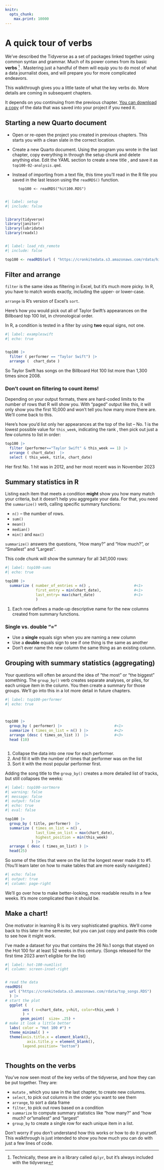 ```yaml
---
knitr: 
  opts_chunk: 
    max.print: 10000
---
```


# A quick tour of verbs {#r-verbs}

We've described the Tidyverse as a set of packages linked together using common syntax and grammar. Much of its power comes from its basic **verbs** ^[Technically, these are in a library called `dplyr`, but it's always included with the tidyverse] . Mastering just a handful of them will equip you to do most of what a data journalist does, and will prepare you for more complicated endeavors.

This walkthrough gives you a little taste of what the key verbs do. More details are coming in subsequent chapters.

It depends on you continuing from the previous chapter. [You can download a copy](https://cronkitedata.s3.amazonaws.com/rdata/hit100.RDS) of the data that was saved into your project if you need it. 

## Starting a new Quarto document

::: callout-dothis
-   Open or re-open the project you created in previous chapters. This starts you with a clean slate in the correct location.

-   Create a new Quarto document. Using the program you wrote in the last chapter, copy everything in through the setup chunk and delete anything else. Edit the YAML section to create a new title , and save it as `top100-02-analysis.qmd`.

-   Instead of importing from a text file, this time you'll read in the R file you saved in the last lesson using the `readRDS()` function.

::: inline-code
          top100 <- readRDS("hit100.RDS")
          
:::

:::

```r
#| label: setup
#| include: false


library(tidyverse)
library(janitor)
library(lubridate)
library(readxl)



```

```r
#| label: load_rds_remote 
#| include: false

top100 <- readRDS(url ( "https://cronkitedata.s3.amazonaws.com/rdata/hit100.RDS"))


```

## Filter and arrange

`filter` is the same idea as filtering in Excel, but it's much more picky. In R, you have to match words exactly, including the upper- or lower-case.

`arrange` is R's version of Excel's `sort`.

Here's how you would pick out all of Taylor Swift's appearances on the Billboard top 100 list, in chronological order.

::: callout-caution
In R, a condition is tested in a filter by using **two** equal signs, not one.
:::

```r
#| label: exampleswift
#| echo: true


top100 |>
  filter ( performer == "Taylor Swift") |> 
  arrange (  chart_date )   

```

So Taylor Swift has songs on the Billboard Hot 100 list more than 1,300 times since 2008. 

::: callout-important
### Don't count on filtering to count items!
Depending on your output formats, there are hard-coded limits to the number of rows that R will show you. With "paged" output like this, it will only show you the first 10,000 and won't tell you how many more there are. We'll come back to this.
::: 

Here's how you'd list only her appearances at the top of the list -- No. 1 is the lowest possible value for `this_week`, indicating the rank , then pick out just a few columns to list in order:

::: column-page-inset-right
```r

top100 |>
  filter (performer=="Taylor Swift" & this_week == 1) |>
  arrange ( chart_date)  |>
  select ( this_week, title, chart_date)

```
:::

Her first No. 1 hit was in 2012, and her most recent was in  November 2023

## Summary statistics in R

Listing each item that meets a condition **might** show you how many match your criteria, but it doesn't help you aggregate your data. For that, you need the `summarize()` verb, calling specific summary functions:  

-   `n()` -- the number of rows.
-   `sum()`
-   `mean()` 
-   `median()`
-   `min()` and `max()`

`summarize()` answers the questions, "How many?" and "How much?", or "Smallest" and "Largest".

This code chunk will show the summary for all 341,000 rows:

```r
#| label: top100-sums
#| echo: true

top100 |>
  summarize ( number_of_entries = n() ,                    #<1>
              first_entry = min(chart_date),               #<1>
              last_entry= max(chart_date)                  #<1>
              )


```

1. Each row defines a made-up descriptive name for the new columns created from summary functions. 


::: callout-note
### Single vs. double "="

-   Use a **single** equals sign when you are naming a new column
-   Use a **double** equals sign to see if one thing is the same as another
-   Don't ever name the new column the same thing as an existing column.
:::


## Grouping with summary statistics (aggregating)

Your questions will often be around the idea of "the most" or "the biggest" something. The `group_by()` verb creates separate analyses, or piles, for each unique item in the column. You then create a summary for those groups.  We'll go into this in a lot more detail in future chapters. 


```r
#| label: top100-performer
#| echo: true



top100 |>                                         
  group_by ( performer) |>                        #<1>
  summarize ( times_on_list = n() ) |>            #<2>
  arrange (desc ( times_on_list ))  |>            #<3>
  head (10)



```
1. Collapse the data into one row for each performer.
2. And fill it with the number of times that performer was on the list
3. Sort it with the most popular performer first.


Adding the song title to the `group_by()` creates a more detailed list of tracks, but still collapses the weeks: 

```r
#| label: top100-sortmore
#| warning: false
#| message: false
#| output: false
#| echo: true
#| eval: false

top100 |>
  group_by ( title, performer)  |>
  summarize ( times_on_list = n() , 
              last_time_on_list = max(chart_date),
              highest_position = min(this_week)
            ) |>
  arrange ( desc ( times_on_list) ) |>
  head(25) 


```



::: {.content-visible when-format="html"}

<!-- Ugh I keep forgetting. This prints out the result of the top100-sortmore chunk, so make sure to leave it here! -->

So some of the titles that were on the list the longest never made it to #1. (You'll learn later on how to make tables that are more easily navigated.)

```r
#| echo: false
#| output: true
#| column: page-right


```

::: 

We'll go over how to make better-looking, more readable results in a few weeks. It's more complicated than it should be.


## Make a chart!

One motivator in learning R is its very sophisticated graphics. We'll come back to this later in the semester, but you can just copy and paste this code to see how it might work. 

I've made a dataset for you that contains the 26 No.1 songs that stayed on the Hot 100 for at least 52 weeks in this century. (Songs released for the first time 2023 aren't eligible for the list) 

```r
#| label: hot-100-num1list
#| column: screen-inset-right


# read the data
readRDS( 
  url ("https://cronkitedata.s3.amazonaws.com/rdata/top_songs.RDS")
  ) |> 
# start the plot
  ggplot ( 
        aes ( x=chart_date, y=hit, color=this_week ) 
        ) +
       geom_point(  size= .25) +
# make it look a little better
  labs( color = "Hot 100 #") +
  theme_minimal( ) +
  theme(axis.title.x = element_blank(),
          axis.title.y = element_blank(), 
        legend.position= "bottom") 



```

## Thoughts on the verbs

You've now seen most of the key verbs of the tidyverse, and how they can be put together. They are:

-   `mutate` , which you saw in the last chapter, to create new columns. 
-   `select`, to pick out columns in the order you want to see them 
-    `arrange`, to sort a data frame
-   `filter`, to pick out rows based on a condition
-   `summarize` to compute summary statistics like "how many?" and "how much? or"smallest" and "largest"
-   `group_by` to create a single row for each unique item in a list.

Don't worry if you don't understand how this works or how to do it yourself. This walkthrough is just intended to show you how much you can do with just a few lines of code.

